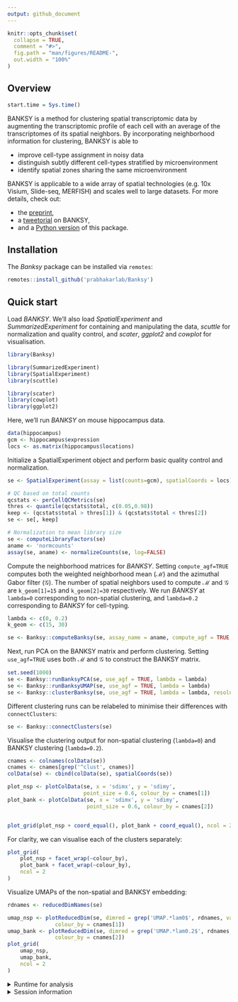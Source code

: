 ```yaml
---
output: github_document
---
```


<!-- README.md is generated from README.Rmd. Please edit that file -->

```r
knitr::opts_chunk$set(
  collapse = TRUE,
  comment = "#>",
  fig.path = "man/figures/README-",
  out.width = "100%"
)
```

## Overview

```r
start.time = Sys.time()
```

BANKSY is a method for clustering spatial transcriptomic data by augmenting the
transcriptomic profile of each cell with an average of the transcriptomes of its
spatial neighbors. By incorporating neighborhood information for clustering, 
BANKSY is able to

- improve cell-type assignment in noisy data
- distinguish subtly different cell-types stratified by microenvironment
- identify spatial zones sharing the same microenvironment

BANKSY is applicable to a wide array of spatial technologies (e.g. 10x Visium, 
Slide-seq, MERFISH) and scales well to large datasets. For more details, check 
out:

- the [preprint](https://www.biorxiv.org/content/10.1101/2022.04.14.488259v1),
- a [tweetorial](https://twitter.com/vipul1891/status/1515323372535644166?s=20&t=Bc6rz8VeWWptF67FejGYfQ) on BANKSY, 
- and a [Python version](https://github.com/prabhakarlab/Banksy_py) of this package. 

## Installation

The *Banksy* package can be installed via `remotes`:

```r
remotes::install_github('prabhakarlab/Banksy')
```

## Quick start

Load *BANKSY*. We'll also load *SpatialExperiment* and *SummarizedExperiment* 
for containing and manipulating the data, *scuttle* for normalization 
and quality control, and *scater*, *ggplot2* and *cowplot* for visualisation.

```r
library(Banksy)

library(SummarizedExperiment)
library(SpatialExperiment)
library(scuttle)

library(scater)
library(cowplot)
library(ggplot2)
```

Here, we'll run *BANKSY* on mouse hippocampus data. 

```r
data(hippocampus)
gcm <- hippocampus$expression
locs <- as.matrix(hippocampus$locations)
```

Initialize a SpatialExperiment object and perform basic quality control and 
normalization. 

```r
se <- SpatialExperiment(assay = list(counts=gcm), spatialCoords = locs)

# QC based on total counts
qcstats <- perCellQCMetrics(se)
thres <- quantile(qcstats$total, c(0.05,0.98))
keep <- (qcstats$total > thres[1]) & (qcstats$total < thres[2])
se <- se[, keep]

# Normalization to mean library size
se <- computeLibraryFactors(se)
aname <- 'normcounts'
assay(se, aname) <- normalizeCounts(se, log=FALSE)
```

Compute the neighborhood matrices for *BANKSY*. Setting `compute_agf=TRUE` 
computes both the weighted neighborhood mean ($\mathcal{M}$) and the azimuthal 
Gabor filter ($\mathcal{G}$). The number of spatial neighbors used to compute 
$\mathcal{M}$ and $\mathcal{G}$ are `k_geom[1]=15` and `k_geom[2]=30` 
respectively. We run *BANKSY* at `lambda=0` corresponding to non-spatial 
clustering, and `lambda=0.2` corresponding to  *BANKSY* for cell-typing.

```r
lambda <- c(0, 0.2)
k_geom <- c(15, 30)

se <- Banksy::computeBanksy(se, assay_name = aname, compute_agf = TRUE, k_geom = k_geom)
```

Next, run PCA on the BANKSY matrix and perform clustering. Setting 
`use_agf=TRUE` uses both $\mathcal{M}$ and $\mathcal{G}$ to construct the 
BANKSY matrix.

```r
set.seed(1000)
se <- Banksy::runBanksyPCA(se, use_agf = TRUE, lambda = lambda)
se <- Banksy::runBanksyUMAP(se, use_agf = TRUE, lambda = lambda)
se <- Banksy::clusterBanksy(se, use_agf = TRUE, lambda = lambda, resolution = 1.2)
```

Different clustering runs can be relabeled to minimise their differences with 
`connectClusters`:

```r
se <- Banksy::connectClusters(se)
```

Visualise the clustering output for non-spatial clustering (`lambda=0`) and
BANKSY clustering (`lambda=0.2`).

```r
cnames <- colnames(colData(se))
cnames <- cnames[grep('^clust', cnames)]
colData(se) <- cbind(colData(se), spatialCoords(se))

plot_nsp <- plotColData(se, x = 'sdimx', y = 'sdimy', 
                        point_size = 0.6, colour_by = cnames[1]) 
plot_bank <- plotColData(se, x = 'sdimx', y = 'sdimy',
                         point_size = 0.6, colour_by = cnames[2])


plot_grid(plot_nsp + coord_equal(), plot_bank + coord_equal(), ncol = 2)
```

For clarity, we can visualise each of the clusters separately:

```r
plot_grid(
    plot_nsp + facet_wrap(~colour_by), 
    plot_bank + facet_wrap(~colour_by), 
    ncol = 2
)
```

Visualize UMAPs of the non-spatial and BANKSY embedding:

```r
rdnames <- reducedDimNames(se)

umap_nsp <- plotReducedDim(se, dimred = grep('UMAP.*lam0$', rdnames, value = TRUE), 
               colour_by = cnames[1])
umap_bank <- plotReducedDim(se, dimred = grep('UMAP.*lam0.2$', rdnames, value = TRUE), 
               colour_by = cnames[2])
plot_grid(
    umap_nsp, 
    umap_bank, 
    ncol = 2
)
```

<details>
    <summary>Runtime for analysis</summary>

```r
Sys.time() - start.time
```

</details>

<details>
    <summary>Session information</summary>

```r
sessionInfo()
```

</details>

